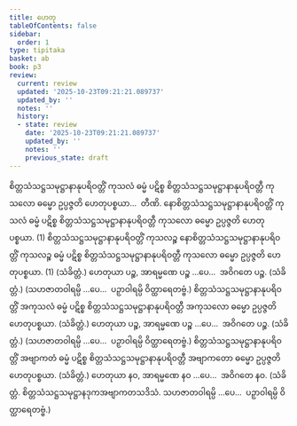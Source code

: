 ```yaml
---
title: ဟေတု
tableOfContents: false
sidebar:
  order: 1
type: tipitaka
basket: ab
book: p3
review:
  current: review
  updated: '2025-10-23T09:21:21.089737'
  updated_by: ''
  notes: ''
  history:
  - state: review
    date: '2025-10-23T09:21:21.089737'
    updated_by: ''
    notes: ''
    previous_state: draft
---
```



<ReviewStatus review={frontmatter.review} showDetails={true} />

<HypothesisAnnotation frontmatter={frontmatter} />

<DynamicBreadcrumb />

<Division number="79" book="p3" e="ch" v="39" p="410">

<Paragraph number="2175" book="p3">
စိတ္တသံသဋ္ဌသမုဋ္ဌာနာနုပရိဝတ္တိံ ကုသလံ ဓမ္မံ ပဋိစ္စ စိတ္တသံသဋ္ဌသမုဋ္ဌာနာနုပရိဝတ္တီ ကုသလော ဓမ္မော ဥပ္ပဇ္ဇတိ ဟေတုပစ္စယာ…  တီဏိ.
</Paragraph>

<Paragraph number="2176" book="p3">
နောစိတ္တသံသဋ္ဌသမုဋ္ဌာနာနုပရိဝတ္တိံ ကုသလံ ဓမ္မံ ပဋိစ္စ စိတ္တသံသဋ္ဌသမုဋ္ဌာနာနုပရိဝတ္တီ ကုသလော ဓမ္မော ဥပ္ပဇ္ဇတိ ဟေတုပစ္စယာ. (1)
</Paragraph>

<Paragraph number="2177" book="p3">
စိတ္တသံသဋ္ဌသမုဋ္ဌာနာနုပရိဝတ္တိံ ကုသလဉ္စ နောစိတ္တသံသဋ္ဌသမုဋ္ဌာနာနုပရိဝတ္တိံ ကုသလဉ္စ ဓမ္မံ ပဋိစ္စ စိတ္တသံသဋ္ဌသမုဋ္ဌာနာနုပရိဝတ္တီ ကုသလော ဓမ္မော ဥပ္ပဇ္ဇတိ ဟေတုပစ္စယာ. (1) (သံခိတ္တံ.)
</Paragraph>

</Division>
<Division number="80" book="p3" e="ch" v="39" p="411">

<Paragraph number="2178" book="p3">
ဟေတုယာ ပဉ္စ, အာရမ္မဏေ ပဉ္စ …ပေ…  အဝိဂတေ ပဉ္စ. (သံခိတ္တံ.)
</Paragraph>

<Paragraph number="2179" book="p3">
(သဟဇာတဝါရမ္ပိ …ပေ…  ပဉှာဝါရမ္ပိ ဝိတ္ထာရေတဗ္ဗံ.)
</Paragraph>

</Division>
<Division number="81" book="p3" e="ch" v="39" p="411">

<Paragraph number="2180" book="p3">
စိတ္တသံသဋ္ဌသမုဋ္ဌာနာနုပရိဝတ္တိံ အကုသလံ ဓမ္မံ ပဋိစ္စ စိတ္တသံသဋ္ဌသမုဋ္ဌာနာနုပရိဝတ္တီ အကုသလော ဓမ္မော ဥပ္ပဇ္ဇတိ ဟေတုပစ္စယာ. (သံခိတ္တံ.)
</Paragraph>

</Division>
<Division number="82" book="p3" e="ch" v="39" p="411">

<Paragraph number="2181" book="p3">
ဟေတုယာ ပဉ္စ, အာရမ္မဏေ ပဉ္စ …ပေ…  အဝိဂတေ ပဉ္စ. (သံခိတ္တံ.)
</Paragraph>

<Paragraph number="2182" book="p3">
(သဟဇာတဝါရမ္ပိ …ပေ…  ပဉှာဝါရမ္ပိ ဝိတ္ထာရေတဗ္ဗံ.)
</Paragraph>

</Division>
<Division number="83" book="p3" e="ch" v="39" p="411">

<Paragraph number="2183" book="p3">
စိတ္တသံသဋ္ဌသမုဋ္ဌာနာနုပရိဝတ္တိံ အဗျာကတံ ဓမ္မံ ပဋိစ္စ စိတ္တသံသဋ္ဌသမုဋ္ဌာနာနုပရိဝတ္တီ အဗျာကတော ဓမ္မော ဥပ္ပဇ္ဇတိ ဟေတုပစ္စယာ. (သံခိတ္တံ.)
</Paragraph>

<Paragraph number="2184" book="p3">
ဟေတုယာ နဝ, အာရမ္မဏေ နဝ …ပေ…  အဝိဂတေ နဝ. (သံခိတ္တံ. စိတ္တသံသဋ္ဌသမုဋ္ဌာနဒုကအဗျာကတသဒိသံ. သဟဇာတဝါရမ္ပိ …ပေ…  ပဉှာဝါရမ္ပိ ဝိတ္ထာရေတဗ္ဗံ.)
</Paragraph>
</Division>